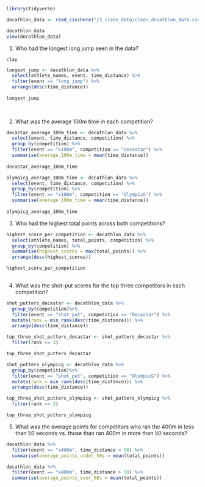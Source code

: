 
```r
library(tidyverse)

decathlon_data <- read_csv(here("/3_clean_data/clean_decathlon_data.csv")) # Reading in cleaned Decathlon data for analysis

decathlon_data
view(decathlon_data)

```

1. Who had the longest long jump seen in the data? 

`clay`

```r
longest_jump <- decathlon_data %>%
  select(athlete_names, event, time_distance) %>%
  filter(event == "long_jump") %>%
  arrange(desc(time_distance))
  
longest_jump
  
  
```

2. What was the average 100m time in each competition?

```r
decastar_average_100m_time <- decathlon_data %>%
  select(event, time_distance, competition) %>%
  group_by(competition) %>%
  filter(event == "x100m", competition == "Decastar") %>%
  summarise(average_100m_time = mean(time_distance))
  
decastar_average_100m_time
```

```r
olympicg_average_100m_time <- decathlon_data %>%
  select(event, time_distance, competition) %>%
  group_by(competition) %>%
  filter(event == "x100m", competition == "OlympicG") %>%
  summarise(average_100m_time = mean(time_distance))
  
olympicg_average_100m_time
```

3. Who had the highest total points across both competitions?

```r
highest_score_per_competition <- decathlon_data %>% 
  select(athlete_names, total_points, competition) %>%
  group_by(competition) %>%
  summarise(highest_scores = max(total_points)) %>%
  arrange(desc(highest_scores))

highest_score_per_competition
 


```

4. What was the shot-put scores for the top three competitors in each competition?

```r

shot_putters_decastar <- decathlon_data %>%
  group_by(competition)%>%
  filter(event == "shot_put", competition == "Decastar") %>%
  mutate(rank = min_rank(desc(time_distance))) %>%
  arrange(desc(time_distance))

top_three_shot_putters_decastar <- shot_putters_decastar %>%
  filter(rank <= 3)

top_three_shot_putters_decastar

```

```r
shot_putters_olympicg <- decathlon_data %>%
  group_by(competition)%>%
  filter(event == "shot_put", competition == "OlympicG") %>%
  mutate(rank = min_rank(desc(time_distance))) %>%
  arrange(desc(time_distance))

top_three_shot_putters_olympicg <- shot_putters_olympicg %>%
  filter(rank <= 3)

top_three_shot_putters_olympicg
```

5. What was the average points for competitors who ran the 400m in less than 50 seconds vs. those than ran 400m in more than 50 seconds?

```r
decathlon_data %>%
  filter(event == "x400m", time_distance < 50) %>%
  summarise(average_points_under_50s = mean(total_points))
```

```r
decathlon_data %>%
  filter(event == "x400m", time_distance > 50) %>%
  summarise(average_points_over_50s = mean(total_points))
```





